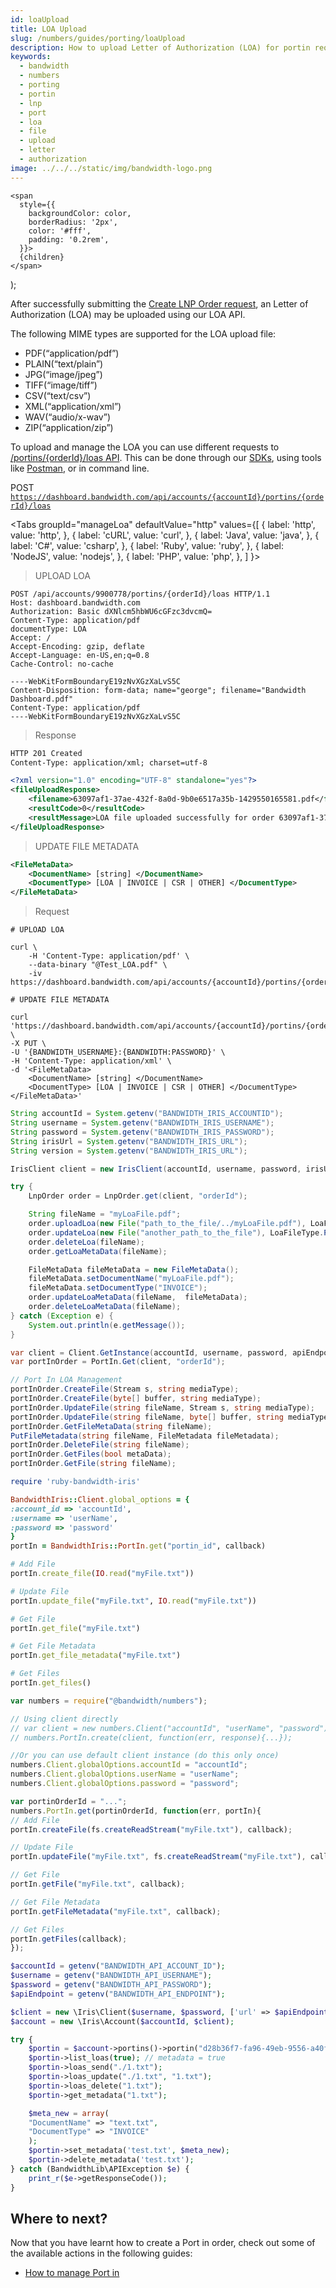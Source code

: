 ```yaml
---
id: loaUpload
title: LOA Upload
slug: /numbers/guides/porting/loaUpload
description: How to upload Letter of Authorization (LOA) for portin request
keywords:
  - bandwidth
  - numbers
  - porting
  - portin
  - lnp
  - port
  - loa
  - file
  - upload
  - letter
  - authorization
image: ../../../static/img/bandwidth-logo.png
---
```




    <span
      style={{
        backgroundColor: color,
        borderRadius: '2px',
        color: '#fff',
        padding: '0.2rem',
      }}>
      {children}
    </span>
  );


After successfully submitting the [Create LNP Order request](/docs/numbers/guides/porting/portingNumbers), an Letter of Authorization (LOA) may be uploaded using our LOA API.

The following MIME types are supported for the LOA upload file:

* PDF(“application/pdf”)
* PLAIN(“text/plain”)
* JPG(“image/jpeg”)
* TIFF(“image/tiff”)
* CSV(“text/csv”)
* XML(“application/xml”)
* WAV(“audio/x-wav”)
* ZIP(“application/zip”)


To upload and manage the LOA you can use different requests to [/portins/{orderId}/loas API](/apis/numbers/#operation/UploadPortinLoaFile). This can be done through our [SDKs](/sdks), using tools like [Postman](https://github.com/Bandwidth/postman), or in command line.

<Highlight color="#079CEE">POST</Highlight> <code>https://dashboard.bandwidth.com/api/accounts/{accountId}/portins/{orderId}/loas</code>

<Tabs
    groupId="manageLoa"
    defaultValue="http"
    values={[
        { label: 'http', value: 'http', },
        { label: 'cURL', value: 'curl', },
        { label: 'Java', value: 'java', },
        { label: 'C#', value: 'csharp', },
        { label: 'Ruby', value: 'ruby', },
        { label: 'NodeJS', value: 'nodejs', },
        { label: 'PHP', value: 'php', },
    ]
    }>
<TabItem value="http">

> UPLOAD LOA

```http
POST /api/accounts/9900778/portins/{orderId}/loas HTTP/1.1
Host: dashboard.bandwidth.com
Authorization: Basic dXNlcm5hbWU6cGFzc3dvcmQ=
Content-Type: application/pdf
documentType: LOA
Accept: /
Accept-Encoding: gzip, deflate
Accept-Language: en-US,en;q=0.8
Cache-Control: no-cache

----WebKitFormBoundaryE19zNvXGzXaLvS5C
Content-Disposition: form-data; name="george"; filename="Bandwidth Dashboard.pdf"
Content-Type: application/pdf
----WebKitFormBoundaryE19zNvXGzXaLvS5C
```

> Response

```xml
HTTP 201 Created
Content-Type: application/xml; charset=utf-8

<?xml version="1.0" encoding="UTF-8" standalone="yes"?>
<fileUploadResponse>
    <filename>63097af1-37ae-432f-8a0d-9b0e6517a35b-1429550165581.pdf</filename>
    <resultCode>0</resultCode>
    <resultMessage>LOA file uploaded successfully for order 63097af1-37ae-432f-8a0d-9b0e6517a35b</resultMessage>
</fileUploadResponse>
```

>UPDATE FILE METADATA

```xml
<FileMetaData>
    <DocumentName> [string] </DocumentName>
    <DocumentType> [LOA | INVOICE | CSR | OTHER] </DocumentType>
</FileMetaData>
```

</TabItem>
<TabItem value="curl">

> Request

```cURL
# UPLOAD LOA

curl \
    -H 'Content-Type: application/pdf' \
    --data-binary "@Test_LOA.pdf" \
    -iv https://dashboard.bandwidth.com/api/accounts/{accountId}/portins/{orderId}/loas

# UPDATE FILE METADATA

curl 'https://dashboard.bandwidth.com/api/accounts/{accountId}/portins/{orderId}/loas/{fileId}/metadata' \
-X PUT \
-U '{BANDWIDTH_USERNAME}:{BANDWIDTH:PASSWORD}' \
-H 'Content-Type: application/xml' \
-d '<FileMetaData>
    <DocumentName> [string] </DocumentName>
    <DocumentType> [LOA | INVOICE | CSR | OTHER] </DocumentType>
</FileMetaData>'
```

</TabItem>
<TabItem value="java">

```java
String accountId = System.getenv("BANDWIDTH_IRIS_ACCOUNTID");
String username = System.getenv("BANDWIDTH_IRIS_USERNAME");
String password = System.getenv("BANDWIDTH_IRIS_PASSWORD");
String irisUrl = System.getenv("BANDWIDTH_IRIS_URL");
String version = System.getenv("BANDWIDTH_IRIS_URL");

IrisClient client = new IrisClient(accountId, username, password, irisUrl, version);

try {
    LnpOrder order = LnpOrder.get(client, "orderId");

    String fileName = "myLoaFile.pdf";
    order.uploadLoa(new File("path_to_the_file/../myLoaFile.pdf"), LoaFileType.PDF);
    order.updateLoa(new File("another_path_to_the_file"), LoaFileType.PDF);
    order.deleteLoa(fileName);
    order.getLoaMetaData(fileName);

    FileMetaData fileMetaData = new FileMetaData();
    fileMetaData.setDocumentName("myLoaFile.pdf");
    fileMetaData.setDocumentType("INVOICE");
    order.updateLoaMetaData(fileName,  fileMetaData);
    order.deleteLoaMetaData(fileName);
} catch (Exception e) {
    System.out.println(e.getMessage());
}
```

</TabItem>
<TabItem value="csharp">

```csharp
var client = Client.GetInstance(accountId, username, password, apiEndpoint)
var portInOrder = PortIn.Get(client, "orderId");

// Port In LOA Management
portInOrder.CreateFile(Stream s, string mediaType);
portInOrder.CreateFile(byte[] buffer, string mediaType);
portInOrder.UpdateFile(string fileName, Stream s, string mediaType);
portInOrder.UpdateFile(string fileName, byte[] buffer, string mediaType);
portInOrder.GetFileMetaData(string fileName);
PutFileMetadata(string fileName, FileMetadata fileMetadata);
portInOrder.DeleteFile(string fileName);
portInOrder.GetFiles(bool metaData);
portInOrder.GetFile(string fileName);
```

</TabItem>
<TabItem value="ruby">

```ruby
require 'ruby-bandwidth-iris'

BandwidthIris::Client.global_options = {
:account_id => 'accountId',
:username => 'userName',
:password => 'password'
}
portIn = BandwidthIris::PortIn.get("portin_id", callback)

# Add File
portIn.create_file(IO.read("myFile.txt"))

# Update File
portIn.update_file("myFile.txt", IO.read("myFile.txt"))

# Get File
portIn.get_file("myFile.txt")

# Get File Metadata
portIn.get_file_metadata("myFile.txt")

# Get Files
portIn.get_files()
```

</TabItem>
<TabItem value="nodejs">

```js
var numbers = require("@bandwidth/numbers");

// Using client directly
// var client = new numbers.Client("accountId", "userName", "password");
// numbers.PortIn.create(client, function(err, response){...});

//Or you can use default client instance (do this only once)
numbers.Client.globalOptions.accountId = "accountId";
numbers.Client.globalOptions.userName = "userName";
numbers.Client.globalOptions.password = "password";

var portinOrderId = "...";
numbers.PortIn.get(portinOrderId, function(err, portIn){
// Add File
portIn.createFile(fs.createReadStream("myFile.txt"), callback);

// Update File
portIn.updateFile("myFile.txt", fs.createReadStream("myFile.txt"), callback);

// Get File
portIn.getFile("myFile.txt", callback);

// Get File Metadata
portIn.getFileMetadata("myFile.txt", callback);

// Get Files
portIn.getFiles(callback);
});
```

</TabItem>
<TabItem value="php">

```php
$accountId = getenv("BANDWIDTH_API_ACCOUNT_ID");
$username = getenv("BANDWIDTH_API_USERNAME");
$password = getenv("BANDWIDTH_API_PASSWORD");
$apiEndpoint = getenv("BANDWIDTH_API_ENDPOINT");

$client = new \Iris\Client($username, $password, ['url' => $apiEndpoint]);
$account = new \Iris\Account($accountId, $client);

try {
    $portin = $account->portins()->portin("d28b36f7-fa96-49eb-9556-a40fca49f7c6"));
    $portin->list_loas(true); // metadata = true
    $portin->loas_send("./1.txt");
    $portin->loas_update("./1.txt", "1.txt");
    $portin->loas_delete("1.txt");
    $portin->get_metadata("1.txt");

    $meta_new = array(
    "DocumentName" => "text.txt",
    "DocumentType" => "INVOICE"
    );
    $portin->set_metadata('test.txt', $meta_new);
    $portin->delete_metadata('test.txt');
} catch (BandwidthLib\APIException $e) {
    print_r($e->getResponseCode());
}
```

</TabItem>
</Tabs>

## Where to next?

Now that you have learnt how to create a Port in order, check out some of the available actions in the following guides:
- [How to manage Port in](/docs/numbers/guides/porting/updatePortin)
